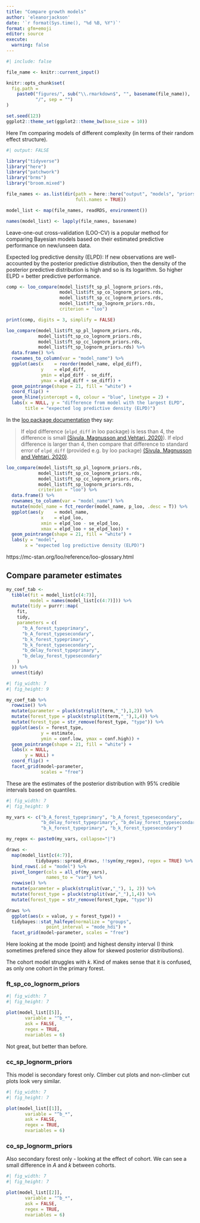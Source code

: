 ```yaml
---
title: "Compare growth models"
author: 'eleanorjackson'
date: '`r format(Sys.time(), "%d %B, %Y")`' 
format: gfm+emoji
editor: source
execute:
  warning: false
---
```


```r
#| include: false

file_name <- knitr::current_input()

knitr::opts_chunk$set(
  fig.path =
    paste0("figures/", sub("\\.rmarkdown$", "", basename(file_name)), 
           "/", sep = "")
)

set.seed(123)
ggplot2::theme_set(ggplot2::theme_bw(base_size = 10))
```

Here I'm comparing models of different complexity
(in terms of their random effect structure).

```r
#| output: FALSE

library("tidyverse")
library("here")
library("patchwork")
library("brms")
library("broom.mixed")
```

```r

file_names <- as.list(dir(path = here::here("output", "models", "priors3"),
                          full.names = TRUE))

model_list <- map(file_names, readRDS, environment())

names(model_list) <- lapply(file_names, basename)

```

Leave-one-out cross-validation (LOO-CV) 
is a popular method for comparing Bayesian models 
based on their estimated predictive performance on new/unseen data.

Expected log predictive density (ELPD): 
If new observations are well-accounted by the posterior predictive distribution,
then the density of the posterior predictive distribution is high 
and so is its logarithm. 
So higher ELPD = better predictive performance.

```r
comp <- loo_compare(model_list$ft_sp_pl_lognorm_priors.rds,
                    model_list$ft_sp_co_lognorm_priors.rds,
                    model_list$ft_sp_cc_lognorm_priors.rds,
                    model_list$ft_sp_lognorm_priors.rds,
                    criterion = "loo")

print(comp, digits = 3, simplify = FALSE)
```

```r
loo_compare(model_list$ft_sp_pl_lognorm_priors.rds,
            model_list$ft_sp_co_lognorm_priors.rds,
            model_list$ft_sp_cc_lognorm_priors.rds,
            model_list$ft_sp_lognorm_priors.rds) %>% 
  data.frame() %>% 
  rownames_to_column(var = "model_name") %>% 
  ggplot(aes(x    = reorder(model_name, elpd_diff), 
             y    = elpd_diff, 
             ymin = elpd_diff - se_diff, 
             ymax = elpd_diff + se_diff)) +
  geom_pointrange(shape = 21, fill = "white") +
  coord_flip() +
  geom_hline(yintercept = 0, colour = "blue", linetype = 2) +
  labs(x = NULL, y = "difference from model with the largest ELPD", 
       title = "expected log predictive density (ELPD)") 
```

In the [loo package documentation](https://mc-stan.org/loo/articles/online-only/faq.html#how-to-use-cross-validation-for-model-selection-)
they say:

> If elpd difference (`elpd_diff` in loo package) is less than 4, 
the difference is small 
[(Sivula, Magnusson and Vehtari, 2020)](https://doi.org/10.48550/arXiv.2008.10296)). 
If elpd difference is larger than 4,
then compare that difference to standard error of `elpd_diff` 
(provided e.g. by loo package) [(Sivula, Magnusson and Vehtari, 2020)](https://doi.org/10.48550/arXiv.2008.10296).

```r
loo_compare(model_list$ft_sp_pl_lognorm_priors.rds,
            model_list$ft_sp_co_lognorm_priors.rds,
            model_list$ft_sp_cc_lognorm_priors.rds,
            model_list$ft_sp_lognorm_priors.rds,
            criterion = "loo") %>% 
  data.frame() %>% 
  rownames_to_column(var = "model_name") %>% 
  mutate(model_name = fct_reorder(model_name, p_loo, .desc = T)) %>% 
  ggplot(aes(y    = model_name, 
             x    = elpd_loo, 
             xmin = elpd_loo - se_elpd_loo, 
             xmax = elpd_loo + se_elpd_loo)) +
  geom_pointrange(shape = 21, fill = "white") +
  labs(y = "model", 
       x = "expected log predictive density (ELPD)") 
```

https://mc-stan.org/loo/reference/loo-glossary.html

## Compare parameter estimates

```r
my_coef_tab <-
  tibble(fit = model_list[c(4:7)],
         model = names(model_list[c(4:7)])) %>%
  mutate(tidy = purrr::map(
    fit,
    tidy,
    parameters = c(
      "b_A_forest_typeprimary",
      "b_A_forest_typesecondary",
      "b_k_forest_typeprimary",
      "b_k_forest_typesecondary",
      "b_delay_forest_typeprimary",
      "b_delay_forest_typesecondary"
    )
  )) %>%
  unnest(tidy)

```

```r
#| fig_width: 7
#| fig_height: 9

my_coef_tab %>% 
  rowwise() %>% 
  mutate(parameter = pluck(strsplit(term,"_"),1,2)) %>% 
  mutate(forest_type = pluck(strsplit(term,"_"),1,4)) %>% 
  mutate(forest_type = str_remove(forest_type, "type")) %>% 
  ggplot(aes(x = forest_type, 
             y = estimate, 
             ymin = conf.low, ymax = conf.high)) +
  geom_pointrange(shape = 21, fill = "white") +
  labs(x = NULL,
       y = NULL) +
  coord_flip() +
  facet_grid(model~parameter, 
             scales = "free") 
```

These are the estimates of the posterior distribution with 95% credible intervals based on quantiles. 

```r
#| fig_width: 7
#| fig_height: 9

my_vars <- c("b_A_forest_typeprimary", "b_A_forest_typesecondary",
             "b_delay_forest_typeprimary", "b_delay_forest_typesecondary",
             "b_k_forest_typeprimary", "b_k_forest_typesecondary")

my_regex <- paste0(my_vars, collapse="|")

draws <-
  map(model_list[c(4:7)],
           tidybayes::spread_draws, !!sym(my_regex), regex = TRUE) %>% 
  bind_rows(.id = "model") %>% 
  pivot_longer(cols = all_of(my_vars), 
               names_to = "var") %>% 
  rowwise() %>% 
  mutate(parameter = pluck(strsplit(var,"_"), 1, 2)) %>% 
  mutate(forest_type = pluck(strsplit(var,"_"),1,4)) %>% 
  mutate(forest_type = str_remove(forest_type, "type")) 

draws %>% 
  ggplot(aes(x = value, y = forest_type)) +
  tidybayes::stat_halfeye(normalize = "groups",
               point_interval = "mode_hdi") +
  facet_grid(model~parameter, scales = "free")
```


Here looking at the mode (point) and highest density interval
(I think sometimes prefered since they allow for skewed posterior distributions).

The cohort model struggles with *k*. 
Kind of makes sense that it is confused, as only one cohort in the primary forest.

### ft_sp_co_lognorm_priors

```r
#| fig_width: 7
#| fig_height: 7

plot(model_list[[5]], 
       variable = "^b_*",
       ask = FALSE,
       regex = TRUE,
       nvariables = 6) 
```

Not great, but better than before.

### cc_sp_lognorm_priors

This model is secondary forest only.
Climber cut plots and non-climber cut plots look very similar.

```r
#| fig_width: 7
#| fig_height: 7

plot(model_list[[1]], 
       variable = "^b_*",
       ask = FALSE,
       regex = TRUE,
       nvariables = 6) 
```

### co_sp_lognorm_priors

Also secondary forest only - looking at the effect of cohort.
We can see a small difference in *A* and *k* between cohorts.

```r
#| fig_width: 7
#| fig_height: 7

plot(model_list[[2]], 
       variable = "^b_*",
       ask = FALSE,
       regex = TRUE,
       nvariables = 6) 
```

